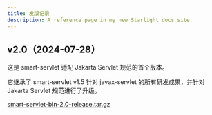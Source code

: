 ```yaml
---
title: 发版记录
description: A reference page in my new Starlight docs site.
---
```


## v2.0（2024-07-28）

这是 smart-servlet 适配 Jakarta Servlet 规范的首个版本。

它继承了 smart-servlet v1.5 针对 javax-servlet 的所有研发成果，并针对 Jakarta Servlet 规范进行了升级。

[smart-servlet-bin-2.0-release.tar.gz](https://github.com/smartboot/smart-servlet/releases/download/v2.0/smart-servlet-bin-2.0-release.tar.gz)

